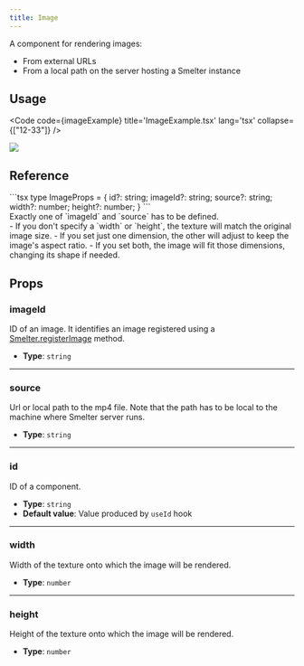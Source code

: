 ```yaml
---
title: Image
---
```


A component for rendering images:
- From external URLs
- From a local path on the server hosting a Smelter instance

## Usage

<Code code={imageExample} title='ImageExample.tsx' lang='tsx' collapse={["12-33"]} />

<CollapsibleDetails summaryTitle='Example output'>
  <img src={ExampleImage.src} />
</CollapsibleDetails>

## Reference

<CollapsibleDetails summaryTitle='Type definitions' open>
```tsx
type ImageProps = {
    id?: string;
    imageId?: string;
    source?: string;
    width?: number;
    height?: number;
}
```
</CollapsibleDetails>

<Aside>Exactly one of `imageId` and `source` has to be defined.</Aside>

<Aside>
  - If you don't specify a `width` or `height`, the texture will match the original image size.
  - If you set just one dimension, the other will adjust to keep the image's aspect ratio.
  - If you set both, the image will fit those dimensions, changing its shape if needed.
</Aside>

## Props

### imageId
ID of an image. It identifies an image registered using a [Smelter.registerImage](/ts-sdk/smelter#registerimage) method.

- **Type**: `string`

---

### source
Url or local path to the mp4 file. Note that the path has to be local to the machine where
Smelter server runs.

- **Type**: `string`

---

### id
ID of a component.

- **Type**: `string`
- **Default value**: Value produced by `useId` hook

---

### width
Width of the texture onto which the image will be rendered.

- **Type**: `number`

---

### height
Height of the texture onto which the image will be rendered.

- **Type**: `number`
